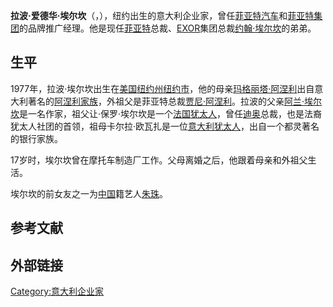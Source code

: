 {{Infobox person
| 图像       = Lapo Elkann, Roma (retouched to remove Palazzi Samantha) 25-01-2014 (cropped).jpg
| 图像大小   = 225px
| 图像说明   = 
| 姓名       = 拉波·埃尔坎
| 英文名     = {{lang|it|Lapo Elkann}}
| 原文名     = 
| 本名       = 
| 字 = | 号  = 
| 出生日期   = {{birth date and age|1977|10|7}}
| 出生地     = 美国[[纽约州|纽约州]][[纽约市|纽约市]]
| 死亡日期   = <!--卒年在前生年在后{{death date and age|}} -->
| 死亡地     = 
| 死因 = | 墓地 = | 纪念建筑   = 
| 居住地     = 
| 政党       = 
| 政治运动   = 
| 国籍       = {{ITA}}
| 籍贯       = <!-- （仅限部分地区人士使用） -->
| 别名       = 
| 种族       = [[意大利犹太人|意大利犹太人]]
| 语言       = 英语 
| 教育程度   = 
| 母校       = 
| 职业       = 企业家
| 活跃时期   = 
| 组织       = 
| 机构       = 
| 研究领域   = 
| 知名于     = 
| 知名作品   = 
| 宗教信仰   = 犹太教
| 配偶       = <!--{{marriage|姓名|年份}} -->
| 伴侣       = 
| 子女       = 
| 父母       = 
| 亲属       = 
| 呼号       = 
| 受影响于   = 
| 影响于     = 
| 获奖       = <!--  {{Awards|award= |year= |title= }} -->
| 网站       = <!-- {{URL| }} -->
| 签名       = 
}}

'''拉波·爱德华·埃尔坎'''（{{lang-it|'''Lapo Eduard Elkann '''}}，{{bd|1977年|10月7日|||catIdx= A}}），纽约出生的意大利企业家，曾任[[菲亚特汽车|菲亚特汽车]]和[[菲亚特集团|菲亚特集团]]的品牌推广经理。他是现任[[菲亚特|菲亚特]]总裁、[[EXOR|EXOR]]集团总裁[[约翰·埃尔坎|约翰·埃尔坎]]的弟弟。

== 生平 ==
1977年，拉波·埃尔坎出生在[[美国|美国]][[纽约州|纽约州]][[纽约市|纽约市]]，他的母亲[[玛格丽塔·阿涅利|玛格丽塔·阿涅利]]出自意大利著名的[[阿涅利家族|阿涅利家族]]，外祖父是菲亚特总裁[[贾尼·阿涅利|贾尼·阿涅利]]。拉波的父亲[[阿兰·埃尔坎|阿兰·埃尔坎]]是一名作家，祖父让·保罗·埃尔坎是一个[[法国犹太人|法国犹太人]]，曾任[[克里斯汀·迪奧_(品牌)|迪奥]]总裁，也是法裔犹太人社团的首领，祖母卡尔拉·欧瓦扎是一位[[意大利犹太人|意大利犹太人]]，出自一个都灵著名的银行家族。

17岁时，埃尔坎曾在摩托车制造厂工作。父母离婚之后，他跟着母亲和外祖父生活。

埃尔坎的前女友之一为[[中华人民共和国|中国]]籍艺人[[朱珠|朱珠]]。

==参考文献==
{{reflist}}

==外部链接==
{{Authority control}}

{{DEFAULTSORT:Elkann, Lapo}}

[[Category:意大利企业家|Category:意大利企业家]]